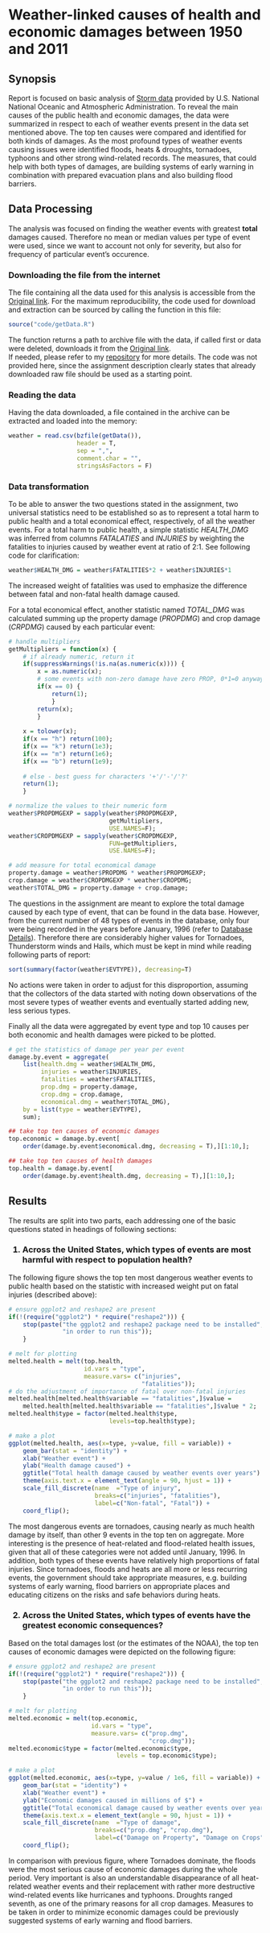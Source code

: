 Weather-linked causes of health and economic damages between 1950 and 2011
==========================================================================

## Synopsis
Report is focused on basic analysis of [Storm data][0] provided by U.S. National
National Oceanic and Atmospheric Administration. To reveal the main causes of
the public health and economic damages, the data were summarized in respect to
each of weather events present in the data set mentioned above. The top ten
causes were compared and identified for both kinds of damages.
As the most profound types of weather events causing issues were identified
floods, heats & droughts, tornadoes, typhoons and other strong wind-related 
records. The measures, that could help with both types of damages, are building
systems of early warning in combination with prepared evacuation plans and also
building flood barriers.

## Data Processing
The analysis was focused on finding the weather events with greatest **total**
damages caused. Therefore no mean or median values per type of event were used,
since we want to account not only for severity, but also for frequency of
particular event's occurence.

### Downloading the file from the internet
The file containing all the data used for this analysis is accessible from
the [Original link][1]. For the maximum reproducibility, the code used for
download and extraction can be sourced by calling the function in this file:

```r
source("code/getData.R")
```

The function returns a path to archive file with the data, if called first or 
data were deleted, downloads it from the [Original link][0].  
If needed, please refer to my [repository][1] for more details. The code was not
provided here, since the assignment description clearly states that already 
downloaded raw file should be used as a starting point.

### Reading the data
Having the data downloaded, a file contained in the archive can be extracted
and loaded into the memory:
```r
weather = read.csv(bzfile(getData()),
                   header = T,
                   sep = ",",
                   comment.char = "",
                   stringsAsFactors = F)
```

### Data transformation
To be able to answer the two questions stated in the assignment, two universal 
statistics need to be established so as to represent a total harm to public 
health and a total economical effect, respectively, of all the weather events.
For a total harm to public health, a simple statistic *HEALTH_DMG* was inferred
from columns *FATALATIES* and *INJURIES* by weighting the fatalities to injuries
caused by weather event at ratio of 2:1. See following code for clarification:
```r
weather$HEALTH_DMG = weather$FATALITIES*2 + weather$INJURIES*1
```

The increased weight of fatalities was used to emphasize the difference between
fatal and non-fatal health damage caused. 

For a total economical effect, another statistic named *TOTAL_DMG* was
calculated summing up the property damage (*PROPDMG*) and crop damage
(*CRPDMG*) caused by each particular event:

```r
# handle multipliers
getMultipliers = function(x) {
    # if already numeric, return it
    if(suppressWarnings(!is.na(as.numeric(x)))) {
        x = as.numeric(x);
        # some events with non-zero damage have zero PROP, 0*1=0 anyway
        if(x == 0) {
            return(1);
            }
        return(x);
        }
    
    x = tolower(x);
    if(x == "h") return(100);
    if(x == "k") return(1e3);
    if(x == "m") return(1e6);
    if(x == "b") return(1e9);
    
    # else - best guess for characters '+'/'-'/'?'
    return(1);
    }

# normalize the values to their numeric form
weather$PROPDMGEXP = sapply(weather$PROPDMGEXP, 
                            getMultipliers,
                            USE.NAMES=F);
weather$CROPDMGEXP = sapply(weather$CROPDMGEXP,
                            FUN=getMultipliers,
                            USE.NAMES=F);

# add measure for total economical damage
property.damage = weather$PROPDMG * weather$PROPDMGEXP;
crop.damage = weather$CROPDMGEXP * weather$CROPDMG;
weather$TOTAL_DMG = property.damage + crop.damage;
```

The questions in the assignment are meant to explore the total damage caused by
each type of event, that can be found in the data base. However, from
the current number of 48 types of events in the database, only four were being
recorded in the years before January, 1996 (refer to [Database Details][2]).
Therefore there are considerably higher values for Tornadoes, Thunderstorm winds
and Hails, which must be kept in mind while reading following parts of report:

```r
sort(summary(factor(weather$EVTYPE)), decreasing=T)
```

No actions were taken in order to adjust for this disproportion, assuming that
the collectors of the data started with noting down observations of the most
severe types of weather events and eventually started adding new, less serious
types.

Finally all the data were aggregated by event type and top 10 causes per both
economic and health damages were picked to be plotted.

```r
# get the statistics of damage per year per event
damage.by.event = aggregate(
    list(health.dmg = weather$HEALTH_DMG,
         injuries = weather$INJURIES,
         fatalities = weather$FATALITIES,
         prop.dmg = property.damage,
         crop.dmg = crop.damage,
         economical.dmg = weather$TOTAL_DMG),
    by = list(type = weather$EVTYPE),
    sum);

## take top ten causes of economic damages
top.economic = damage.by.event[
    order(damage.by.event$economical.dmg, decreasing = T),][1:10,];

## take top ten causes of health damages
top.health = damage.by.event[
    order(damage.by.event$health.dmg, decreasing = T),][1:10,];
```

## Results
The results are split into two parts, each addressing one of the basic
questions stated in headings of following sections:

<h3>1. Across the United States, which types of events are most harmful with
respect to population health?</h3>

The following figure shows the top ten most dangerous weather events to public 
health based on the statistic with increased weight put on fatal injuries 
(described above):
``` r
# ensure ggplot2 and reshape2 are present
if(!(require("ggplot2") * require("reshape2"))) {
    stop(paste("the ggplot2 and reshape2 package need to be installed",
               "in order to run this"));
    }

# melt for plotting
melted.health = melt(top.health,
                     id.vars = "type", 
                     measure.vars= c("injuries",
                                     "fatalities"));
# do the adjustment of importance of fatal over non-fatal injuries
melted.health[melted.health$variable == "fatalities",]$value =
    melted.health[melted.health$variable == "fatalities",]$value * 2;
melted.health$type = factor(melted.health$type,
                            levels=top.health$type);

# make a plot    
ggplot(melted.health, aes(x=type, y=value, fill = variable)) + 
    geom_bar(stat = "identity") +
    xlab("Weather event") +
    ylab("Health damage caused") +
    ggtitle("Total health damage caused by weather events over years") +
    theme(axis.text.x = element_text(angle = 90, hjust = 1)) +
    scale_fill_discrete(name  ="Type of injury",
                        breaks=c("injuries", "fatalities"),
                        label=c("Non-fatal", "Fatal")) +
    coord_flip();
```

The most dangerous events are tornadoes, causing nearly as much health damage by
itself, than other 9 events in the top ten on aggregate. More interesting is
the presence of heat-related and flood-related health issues, given that all of
these categories were not added until January, 1996. In addition, both types of
these events have relatively high proportions of fatal injuries. Since tornadoes,
floods and heats are all more or less recurring events, the government should
take appropriate measures, e.g. building systems of early warning, flood
barriers on appropriate places and educating citizens on the risks and safe
behaviors during heats.

<h3>2. Across the United States, which types of events have the greatest 
economic consequences?</h3>

Based on the total damages lost (or the estimates of the NOAA), the top ten
causes of economic damages were depicted on the following figure:

```r
# ensure ggplot2 and reshape2 are present
if(!(require("ggplot2") * require("reshape2"))) {
    stop(paste("the ggplot2 and reshape2 package need to be installed",
               "in order to run this"));
    }

# melt for plotting
melted.economic = melt(top.economic,
                       id.vars = "type", 
                       measure.vars= c("prop.dmg",
                                       "crop.dmg"));
melted.economic$type = factor(melted.economic$type,
                              levels = top.economic$type);

# make a plot    
ggplot(melted.economic, aes(x=type, y=value / 1e6, fill = variable)) + 
    geom_bar(stat = "identity") +
    xlab("Weather event") +
    ylab("Economic damages caused in millions of $") +
    ggtitle("Total economical damage caused by weather events over years") +
    theme(axis.text.x = element_text(angle = 90, hjust = 1)) +
    scale_fill_discrete(name  ="Type of damage",
                        breaks=c("prop.dmg", "crop.dmg"),
                        label=c("Damage on Property", "Damage on Crops")) +
    coord_flip();
```

In comparison with previous figure, where Tornadoes dominate, the floods were
the most serious cause of economic damages during the whole period. Very
important is also an understandable disappearance of all heat-related weather
events and their replacement with rather more destructive wind-related events
like hurricanes and typhoons. Droughts ranged seventh, as one of the primary
reasons for all crop damages. Measures to be taken in order to minimize economic
damages could be previously suggested systems of early warning and flood 
barriers.

[0]: https://d396qusza40orc.cloudfront.net/repdata%2Fdata%2FStormData.csv.bz2
"Original link"

[1]: https://github.com/jiri-hron/RepData_PeerAssessment2
"repository"

[2]: http://www.ncdc.noaa.gov/stormevents/details.jsp
"Database details"

[3]: http://www.ncdc.noaa.gov/stormevents/pd01016005curr.pdf
"Storm Data Documentation"
